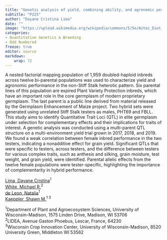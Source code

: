 ```yaml
---
title: "Genetic analysis of yield, combining ability, and agronomic performance in non-Stiff Stalk elite germplasm in a factorial mapping population"
subtitle: "P225"
author: "Dayane Cristina Lima"
date: ""
image: "https://upload.wikimedia.org/wikipedia/commons/5/5e/Aztec_Diet_Basket_of_Corn_%289755332575%29.jpg"
categories: 
- Quantitative Genetics & Breeding
- Odd Numbered
freeze: true
editor: source
markdown: 
    wrap: 72
---
```


A nested factorial mapping population of 1,959 doubled-haploid inbreds across twelve bi-parental populations was used to characterize yield and agronomic performance in the non-Stiff Stalk heterotic pattern. Six parental lines of this population are expired Plant Variety Protection inbreds, which have an important role in the core germplasm of modern proprietary germplasm. The last parent is a public line derived from material released by the Germplasm Enhancement of Maize project. Two hybrid sets were generated using unrelated Stiff Stalk testers as males, PHT69 and FBLL. This study aims to identify Quantitative Trait Loci (QTL) in elite germplasm under selection for complementary effects and their implications for traits of interest. A genetic analysis was conducted using a multi-parent QTL structure on a multi-environment yield trial grown in 2017, 2018, and 2019. We found a weak correlation between female inbred performance in the two testers, indicating a nonadditive effect for grain yield. Significant QTLs that were specific to testers, across testers, and the difference between testers for various complex traits, such as anthesis and silking, grain moisture, test weight, and grain yield, were identified. Parental allelic effects from the twelve female populations were tester-specific, highlighting the importance of complementarity in hybrid performance.

<a href='mailto:dclima@wisc.edu'>Lima, Dayane Cristina</a><sup>1</sup><br><a href='mailto:mwhite4105@gmail.com'>White, Michael R.</a><sup>2</sup><br><a href='mailto:ndeleongatti@wisc.edu'>de Leon, Natalia</a><sup>1</sup><br><a href='mailto:smkaeppl@wisc.edu'>Kaeppler, Shawn M.</a><sup>1 3</sup><br>

<sup>1</sup>Department of Plant and Agroecosystem Sciences, University of Wisconsin-Madison, 1575 Linden Drive, Madison, WI 53706<br><sup>2</sup>LIDEA, Avenue Gaston Phoebus, Lescar, France, 64230<br><sup>3</sup>Wisconsin Crop Innovation Center, University of Wisconsin-Madison, 8520 University Green, Middleton WI 53562<br>